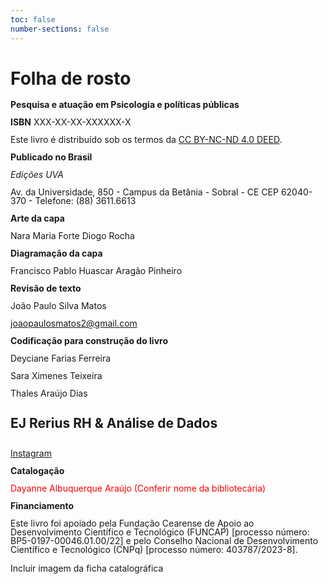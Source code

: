 ```yaml
---
toc: false
number-sections: false
---
```


# Folha de rosto {.unnumbered}

::::: {style="line-height: 1;"}
**Pesquisa e atuação em Psicologia e políticas públicas**

**ISBN** XXX-XX-XX-XXXXXX-X

Este livro é distribuído sob os termos da [CC BY-NC-ND 4.0 DEED](https://creativecommons.org/licenses/by-nc-nd/4.0/){.external target="_blank"}.

**Publicado no Brasil**

*Edições UVA*

Av. da Universidade, 850 - Campus da Betânia - Sobral - CE CEP 62040-370 - Telefone: (88) 3611.6613

**Arte da capa**

Nara Maria Forte Diogo Rocha

**Diagramação da capa**

Francisco Pablo Huascar Aragão Pinheiro

**Revisão de texto**

João Paulo Silva Matos

::: {.callout-note appearance="simple" icon="false"}
[joaopaulosmatos2\@gmail.com](mailto:%20joaopaulosmatos2@gmail.com)
:::

**Codificação para construção do livro**

Deyciane Farias Ferreira

Sara Ximenes Teixeira

Thales Araújo Dias

::: {.callout-note appearance="simple" icon="false"}
## EJ Rerius RH & Análise de Dados

<br> [Instagram](https://www.instagram.com/rerius.ej/ "Instagram"){.external target="_blank"}
:::

**Catalogação**

[Dayanne Albuquerque Araújo (Conferir nome da bibliotecária)]{style="color: red;"}

**Financiamento**

Este livro foi apoiado pela Fundação Cearense de Apoio ao Desenvolvimento Científico e Tecnológico (FUNCAP) \[processo número: BP5-0197-00046.01.00/22\] e pelo Conselho Nacional de Desenvolvimento Científico e Tecnológico (CNPq) \[processo número: 403787/2023-8\].
:::::

Incluir imagem da ficha catalográfica

